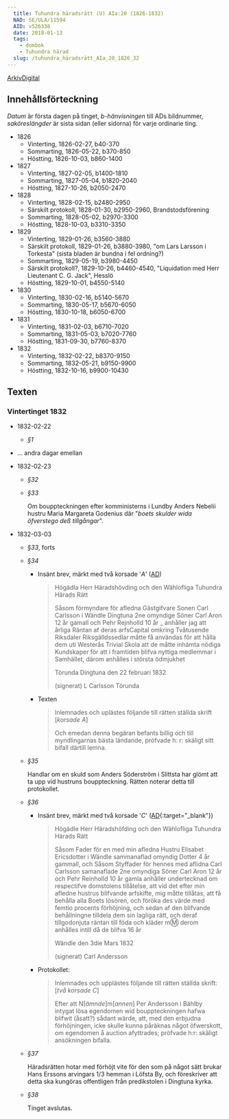 ```yaml
---
  title: Tuhundra häradsrätt (U) AIa:20 (1826-1832)
  NAD: SE/ULA/11594
  AID: v526338
  date: 2018-01-13
  tags:
    - dombok 
    - Tuhundra härad
  slug: /tuhundra_häradsrätt_AIa_20_1826_32
---
```


[ArkivDigital](https://app.arkivdigital.se/production/index.html?aid=v526338&page=main/index)

## Innehållsförteckning

_Datum_ är första dagen på tinget, _b-hänvisningen_ till ADs bildnummer, _saköreslängder_ är sista sidan (eller sidorna) för varje ordinarie ting.

* 1826
  * Vinterting, 1826-02-27, b40-370
  * Sommarting, 1826-05-22, b370-850
  * Höstting, 1826-10-03, b860-1400
* 1827
  * Vinterting, 1827-02-05, b1400-1810
  * Sommarting, 1827-05-04, b1820-2040
  * Höstting, 1827-10-26, b2050-2470
* 1828
  * Vinterting, 1828-02-15, b2480-2950
  * Särskilt protokoll, 1828-01-30, b2950-2960, Brandstodsförening
  * Sommarting, 1828-05-02, b2970-3300
  * Höstting, 1828-10-03, b3310-3350
* 1829
  * Vinterting, 1829-01-26, b3560-3880
  * Särskilt protokoll, 1829-01-26, b3880-3980, "om Lars Larsson i Torkesta" (sista bladen är bundna i fel ordning?)
  * Sommarting, 1829-05-19, b3980-4450
  * Särskilt protokoll?, 1829-10-26, b4460-4540, "Liquidation med Herr Lieutenant C. G. Jack", Hesslö
  * Höstting, 1829-10-01, b4550-5140
* 1830
  * Vinterting, 1830-02-16, b5140-5670
  * Sommarting, 1830-05-17, b5670-6050
  * Höstting, 1830-10-18, b6050-6700
* 1831
  * Vinterting, 1831-02-03, b6710-7020
  * Sommarting, 1831-05-03, b7020-7760
  * Höstting, 1831-09-30, b7760-8370
* 1832
  * Vinterting, 1832-02-22, b8370-9150
  * Sommarting, 1832-05-21, b9150-9900
  * Höstting, 1832-10-16, b9900-10430

## Texten

### Vintertinget 1832
* 1832-02-22
  * *§1*
* ... andra dagar emellan
* 1832-02-23
  * *§32*
  * *§33*

    Om bouppteckningen efter komministerns i Lundby Anders Nebelii hustru Maria Margareta Godenius där "_boets skulder wida öfverstego deß tillgångar_".
    
* 1832-03-03
  * *§33*, forts
  * *§34*
    * Insänt brev, märkt med två korsade '_A_' ([AD](https://app.arkivdigital.se/production/index.html?aid={{page.AID}}.b9100&page=main/index))

       > Högädla Herr Häradshövding och den Wählofliga Tuhundra Härads Rätt
       >
       > Såsom förmyndare för afledna Gästgifvare Sonen Carl Carlsson i Wändle Dingtuna 2ne omyndige Söner Carl Aron 12 år gamall och Pehr Rejnholld 10 år _ anhåller jag att årliga Räntan af deras arfsCapital omkring Tvåtusende Riksdaler Riksgälldssedlar måtte få användas för att hålla dem uti Westerås Trivial Skola att de måtte inhämta nödiga Kundskaper för att i framtiden blifva nyttiga medlemmar i Samhället, därom anhålles i största ödmjukhet
       >
       > Törunda Dingtuna den 22 februari 1832
       >
       > (signerat) L Carlsson Törunda
    * Texten

      > Inlemnades och uplästes följande till rätten ställda skrift [_korsade A_]
      >
      >  Och emedan denna begäran befants billig och till myndlingarnas bästa ländande, pröfvade h: r: skäligt sitt bifall därtill lemna.

  * *§35*

      Handlar om en skuld som Anders Söderström i Slittsta har glömt att ta upp vid hustruns bouppteckning. Rätten noterar detta till protokollet.

  * *§36*
    * Insänt brev, märkt med två korsade '_C_'
      ([AD](https://app.arkivdigital.se/production/index.html?aid={{page.AID}}.b9120&page=main/index){:target="_blank"})
        > Högädle Herr Häradshöfding och den Wählofliga Tuhundra Härads Rätt
        >
        > Såsom Fader för en med min afledna Hustru Elisabet Ericsdotter i Wändle sammanaflad omyndig Dotter 4 år gammall, och Såsom Styffader för hennes med aflidna Carl Carlsson samanaflade 2ne omyndiga Söner Carl Aron 12 år och Pehr Reinholld 10 år gamla anhåller undertecknad om respectifve domstolens tillåtelse, att vid det efter min afledne hustrus blifvande arfskifte, mig måtte tillåtas, att få behålla alla Boets lösören, och föröka des värde med femtio procents förhöjning, och sedan af den blifvande behållningne tilldela dem sin lagliga rätt, och deraf tillgodonjuta räntan till föda och kläder m:m: derom anhålles intill då de blifva 16 år
        >
        > Wändle den 3die Mars 1832
        >
        > (signerat) Carl Andersson
    * Protokollet:
        > Inlemnades och upplästes följande till rätten ställda skrift: [_två korsade C_]
        >
        > Efter att N[_ämnde_]m[_annen_] Per Andersson i Bählby intygat lösa egendomen wid bouppteckningen hafwa blifwit (åsatt?) sådant wärde, att, med den erbjudna förhöjningen, icke skulle kunna påräknas något öfwerskott, om egendomen å auction afyttrades; pröfvade h:r: skäligt ansökningen bifalla.

  * *§37*

    Häradsrätten hotar med förhöjt vite för den som på något sätt brukar Hans Erssons arvingars 1/3 hemman i Löfsta By, och föreskriver att detta ska kungöras offentligen från predikstolen i Dingtuna kyrka.

  * *§38*

    Tinget avslutas.
